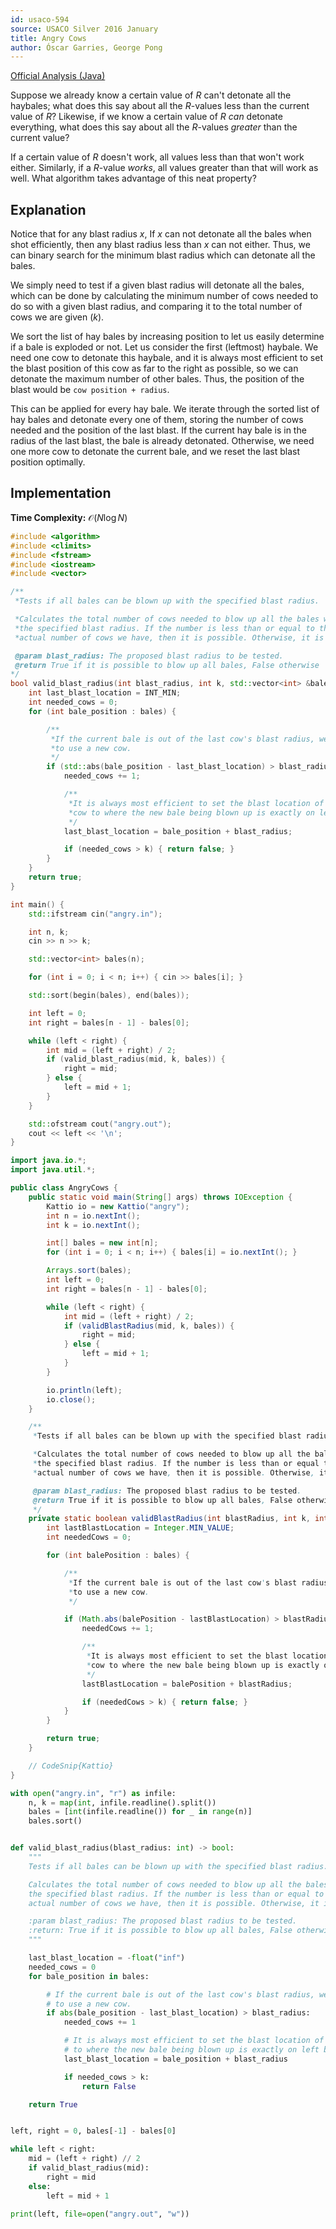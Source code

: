```yaml
---
id: usaco-594
source: USACO Silver 2016 January
title: Angry Cows
author: Óscar Garries, George Pong
---
```


[Official Analysis (Java)](http://www.usaco.org/current/data/sol_angry_silver_jan16.html)

<Spoiler title="Hint 1">

Suppose we already know a certain value of $R$ can't detonate all the haybales; what does this say about all the $R$-values less than the current value of $R$?
Likewise, if we know a certain value of $R$ *can* detonate everything, what does this say about all the $R$-values *greater* than the current value?

</Spoiler>

<Spoiler title="Hint 2">

If a certain value of $R$ doesn't work, all values less than that won't work either.
Similarly, if a $R$-value *works*, all values greater than that will work as well.
What algorithm takes advantage of this neat property?

</Spoiler>

<Spoiler title="Solution">

## Explanation

Notice that for any blast radius $x$, If $x$ can not detonate all the bales when shot efficiently, then any blast radius less than $x$ can not either. Thus, we can binary search for the minimum blast radius which can detonate all the bales.

We simply need to test if a given blast radius will detonate all the bales, which can be done by calculating the minimum number of cows needed to do so with a given blast radius, and comparing it to the total number of cows we are given ($k$).

We sort the list of hay bales by increasing position to let us easily determine if a bale is exploded or not. Let us consider the first (leftmost) haybale. We need one cow to detonate this haybale, and it is always most efficient to set the blast position of this cow as far to the right as possible, so we can detonate the maximum number of other bales. Thus, the position of the blast would be `cow position + radius`.

This can be applied for every hay bale. We iterate through the sorted list of hay bales and detonate every one of them, storing the number of cows needed and the position of the last blast. If the current hay bale is in the radius of the last blast, the bale is already detonated. Otherwise, we need one more cow to detonate the current bale, and we reset the last blast position optimally.

## Implementation

**Time Complexity:** $\mathcal{O}(N \log N)$

<LanguageSection>
<CPPSection>

```cpp
#include <algorithm>
#include <climits>
#include <fstream>
#include <iostream>
#include <vector>

/**
 *Tests if all bales can be blown up with the specified blast radius.

 *Calculates the total number of cows needed to blow up all the bales with
 *the specified blast radius. If the number is less than or equal to the
 *actual number of cows we have, then it is possible. Otherwise, it is not.

 @param blast_radius: The proposed blast radius to be tested.
 @return True if it is possible to blow up all bales, False otherwise
*/
bool valid_blast_radius(int blast_radius, int k, std::vector<int> &bales) {
	int last_blast_location = INT_MIN;
	int needed_cows = 0;
	for (int bale_position : bales) {

		/**
		 *If the current bale is out of the last cow's blast radius, we need
		 *to use a new cow.
		 */
		if (std::abs(bale_position - last_blast_location) > blast_radius) {
			needed_cows += 1;

			/**
			 *It is always most efficient to set the blast location of the current
			 *cow to where the new bale being blown up is exactly on left boundary
			 */
			last_blast_location = bale_position + blast_radius;

			if (needed_cows > k) { return false; }
		}
	}
	return true;
}

int main() {
	std::ifstream cin("angry.in");

	int n, k;
	cin >> n >> k;

	std::vector<int> bales(n);

	for (int i = 0; i < n; i++) { cin >> bales[i]; }

	std::sort(begin(bales), end(bales));

	int left = 0;
	int right = bales[n - 1] - bales[0];

	while (left < right) {
		int mid = (left + right) / 2;
		if (valid_blast_radius(mid, k, bales)) {
			right = mid;
		} else {
			left = mid + 1;
		}
	}

	std::ofstream cout("angry.out");
	cout << left << '\n';
}
```

</CPPSection>
<JavaSection>

```java
import java.io.*;
import java.util.*;

public class AngryCows {
	public static void main(String[] args) throws IOException {
		Kattio io = new Kattio("angry");
		int n = io.nextInt();
		int k = io.nextInt();

		int[] bales = new int[n];
		for (int i = 0; i < n; i++) { bales[i] = io.nextInt(); }

		Arrays.sort(bales);
		int left = 0;
		int right = bales[n - 1] - bales[0];

		while (left < right) {
			int mid = (left + right) / 2;
			if (validBlastRadius(mid, k, bales)) {
				right = mid;
			} else {
				left = mid + 1;
			}
		}

		io.println(left);
		io.close();
	}

	/**
	 *Tests if all bales can be blown up with the specified blast radius.

	 *Calculates the total number of cows needed to blow up all the bales with
	 *the specified blast radius. If the number is less than or equal to the
	 *actual number of cows we have, then it is possible. Otherwise, it is not.

	 @param blast_radius: The proposed blast radius to be tested.
	 @return True if it is possible to blow up all bales, False otherwise
	 */
	private static boolean validBlastRadius(int blastRadius, int k, int bales[]) {
		int lastBlastLocation = Integer.MIN_VALUE;
		int neededCows = 0;

		for (int balePosition : bales) {

			/**
			 *If the current bale is out of the last cow's blast radius, we need
			 *to use a new cow.
			 */

			if (Math.abs(balePosition - lastBlastLocation) > blastRadius) {
				neededCows += 1;

				/**
				 *It is always most efficient to set the blast location of the current
				 *cow to where the new bale being blown up is exactly on left boundary
				 */
				lastBlastLocation = balePosition + blastRadius;

				if (neededCows > k) { return false; }
			}
		}

		return true;
	}

	// CodeSnip{Kattio}
}
```

</JavaSection>
<PySection>

```py
with open("angry.in", "r") as infile:
	n, k = map(int, infile.readline().split())
	bales = [int(infile.readline()) for _ in range(n)]
	bales.sort()


def valid_blast_radius(blast_radius: int) -> bool:
	"""
	Tests if all bales can be blown up with the specified blast radius.

	Calculates the total number of cows needed to blow up all the bales with
	the specified blast radius. If the number is less than or equal to the
	actual number of cows we have, then it is possible. Otherwise, it is not.

	:param blast_radius: The proposed blast radius to be tested.
	:return: True if it is possible to blow up all bales, False otherwise
	"""

	last_blast_location = -float("inf")
	needed_cows = 0
	for bale_position in bales:

		# If the current bale is out of the last cow's blast radius, we need
		# to use a new cow.
		if abs(bale_position - last_blast_location) > blast_radius:
			needed_cows += 1

			# It is always most efficient to set the blast location of the current cow
			# to where the new bale being blown up is exactly on left boundary.
			last_blast_location = bale_position + blast_radius

			if needed_cows > k:
				return False

	return True


left, right = 0, bales[-1] - bales[0]

while left < right:
	mid = (left + right) // 2
	if valid_blast_radius(mid):
		right = mid
	else:
		left = mid + 1

print(left, file=open("angry.out", "w"))
```

</PySection>
</LanguageSection>

</Spoiler>
